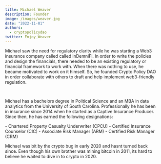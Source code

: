 ```yaml
---
title: Michael Weaver
description: Founder
image: /images/weaver.jpg
date: "2022-11-01"
authors:
  - cryptopolicydao
twitter: Enjoy_Weaver
---
```


<p className="indent">
  Michael saw the need for regulatory clarity while he was
  starting a Web3 insurance company called called inDemniFi. In order to write 
  the policies and design the financials, there needed to be an existing regulatory or
  financial framework to work with. When there was nothing to use, he became motivated to work
  on it himself. So, he founded Crypto Policy DAO in order collaborate with others
  to draft and help implement web3-friendly regulation.

  </p>
<br />
<p className="indent">
  Michael has a bachelors degree in Political Science and an MBA in data
  analytics from the University of South Carolina. Professionally he has been in 
  insurance since 2014 when he started as a Captive Insurance Producer. Since then, he
  has earned the following designations:
  </p>
- Chartered Property Casualty Underwriter (CPCU)
- Certified Insurance Counselor (CIC)
- Associate Risk Manager (ARM)
- Certified Risk Manager (CRM)

<p className="indent">
Michael was bit by the crypto bug in early 2020 and hasnt turned back since. Even though his own brother
was mining bitcoin in 2011, its hard to believe he waited to dive in to crypto in 2020.

</p>

